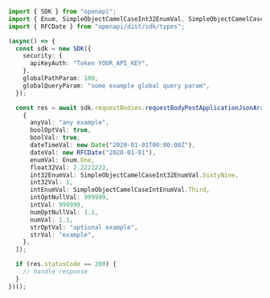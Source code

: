 ```typescript showLineNumbers copy filename="Request Body Post Application Json Array Camel Case usage example"
import { SDK } from "openapi";
import { Enum, SimpleObjectCamelCaseInt32EnumVal, SimpleObjectCamelCaseIntEnumVal } from "openapi/dist/sdk/models/shared";
import { RFCDate } from "openapi/dist/sdk/types";

(async() => {
  const sdk = new SDK({
    security: {
      apiKeyAuth: "Token YOUR_API_KEY",
    },
    globalPathParam: 100,
    globalQueryParam: "some example global query param",
  });

  const res = await sdk.requestBodies.requestBodyPostApplicationJsonArrayCamelCase([
    {
      anyVal: "any example",
      boolOptVal: true,
      boolVal: true,
      dateTimeVal: new Date("2020-01-01T00:00:00Z"),
      dateVal: new RFCDate("2020-01-01"),
      enumVal: Enum.One,
      float32Val: 2.2222222,
      int32EnumVal: SimpleObjectCamelCaseInt32EnumVal.SixtyNine,
      int32Val: 1,
      intEnumVal: SimpleObjectCamelCaseIntEnumVal.Third,
      intOptNullVal: 999999,
      intVal: 999999,
      numOptNullVal: 1.1,
      numVal: 1.1,
      strOptVal: "optional example",
      strVal: "example",
    },
  ]);

  if (res.statusCode == 200) {
    // handle response
  }
})();
```

